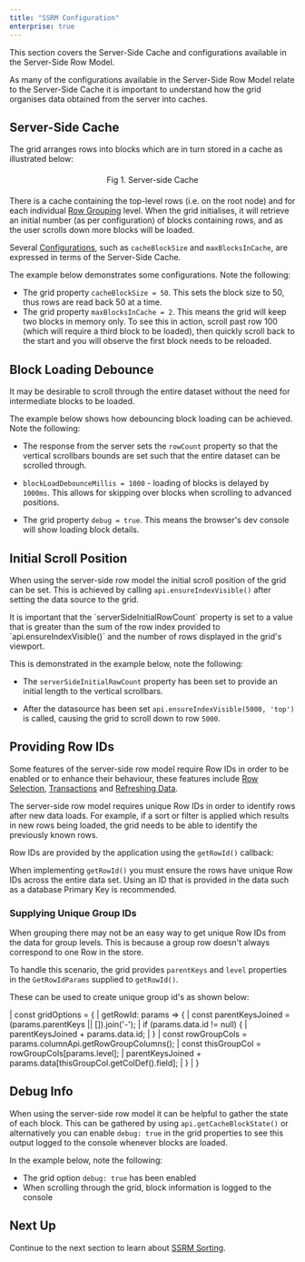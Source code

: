 ```yaml
---
title: "SSRM Configuration"
enterprise: true
---
```


This section covers the Server-Side Cache and configurations available in the Server-Side Row Model.

As many of the configurations available in the Server-Side Row Model relate to the Server-Side Cache it is important to
understand how the grid organises data obtained from the server into caches.

## Server-Side Cache

The grid arranges rows into blocks which are in turn stored in a cache as illustrated below:

<div style="text-align: center; margin-top: 20px; margin-bottom: 20px;">
    <image-caption src="server-side-model-configuration/resources/serverSideCache.png" alt="serverSideCache" constrained="true" centered="true"></image-caption>
    <div>Fig 1. Server-side Cache</div>
</div>

There is a cache containing the top-level rows (i.e. on the root node) and for each individual [Row Grouping](/server-side-model-grouping/)
level. When the grid initialises, it will retrieve an initial number (as per configuration) of blocks containing rows,
and as the user scrolls down more blocks will be loaded.

Several [Configurations](/server-side-model-api-reference/), such as `cacheBlockSize` and `maxBlocksInCache`, are expressed in terms of the Server-Side Cache.

The example below demonstrates some configurations. Note the following:

- The grid property `cacheBlockSize = 50`. This sets the block size to 50, thus rows are read back 50 at a time.
- The grid property `maxBlocksInCache = 2`. This means the grid will keep two blocks in memory only. To see this in action, scroll past row 100 (which will require a third block to be loaded), then quickly scroll back to the start and you will observe the first block needs to be reloaded.

<GridExampleRunner title='Cache Configurations' name='cache-configurations' type='generated' options='{ "enterprise": true, "modules": ["serverside"] }'></GridExampleRunner>

## Block Loading Debounce

It may be desirable to scroll through the entire dataset without the need for intermediate blocks to be loaded. 

The example below shows how debouncing block loading can be achieved. Note the following:

- The response from the server sets the `rowCount` property so that the vertical scrollbars bounds are set such that the entire dataset can be scrolled through.

- `blockLoadDebounceMillis = 1000` - loading of blocks is delayed by `1000ms`. This allows for skipping over blocks when scrolling to advanced positions.

- The grid property `debug = true`. This means the browser's dev console will show loading block details.

<GridExampleRunner title='Block Loading Debounce' name='block-load-debounce' type='generated' options='{ "enterprise": true, "modules": ["serverside", "menu", "columnpanel"] }'></GridExampleRunner>

## Initial Scroll Position

When using the server-side row model the initial scroll position of the grid can be set. This is achieved by calling 
`api.ensureIndexVisible()` after setting the data source to the grid. 

<note>
It is important that the `serverSideInitialRowCount` property is set to a value that is greater than the sum of the row index provided to `api.ensureIndexVisible()` and the number of rows displayed in the grid's viewport.
</note>

This is demonstrated in the example below, note the following:

- The `serverSideInitialRowCount` property has been set to provide an initial length to the vertical scrollbars.

- After the datasource has been set `api.ensureIndexVisible(5000, 'top')` is called, causing the grid to scroll down to row `5000`.

<GridExampleRunner title='Initial Scroll Position' name='initial-scroll-position' type='generated' options='{ "enterprise": true, "modules": ["serverside", "menu", "columnpanel"] }'></GridExampleRunner>

## Providing Row IDs

Some features of the server-side row model require Row IDs in order to be enabled or to enhance their behaviour, these features include [Row Selection](/server-side-model-selection/),
[Transactions](/server-side-model-updating-transactions/) and [Refreshing Data](/server-side-model-updating-refresh/).

The server-side row model requires unique Row IDs in order to identify rows after new data loads. For example, if a sort or filter is applied which results in new rows being loaded, the grid needs
to be able to identify the previously known rows.

Row IDs are provided by the application using the `getRowId()` callback:

<api-documentation source='grid-options/properties.json' section='rowModels' names='["getRowId"]' ></api-documentation>

When implementing `getRowId()` you must ensure the rows have unique Row IDs across the entire data set. Using an ID that
is provided in the data such as a database Primary Key is recommended.

### Supplying Unique Group IDs

When grouping there may not be an easy way to get unique Row IDs from the data for group levels. This is because a group
row doesn't always correspond to one Row in the store. 

To handle this scenario, the grid provides `parentKeys` and `level` properties in the `GetRowIdParams` supplied to `getRowId()`.

These can be used to create unique group id's as shown below:

<snippet>
| const gridOptions = {
|    getRowId: params => {
|        const parentKeysJoined = (params.parentKeys || []).join('-');
|        if (params.data.id != null) {
|            parentKeysJoined + params.data.id;
|        }
|        const rowGroupCols = params.columnApi.getRowGroupColumns();
|        const thisGroupCol = rowGroupCols[params.level];
|        parentKeysJoined + params.data[thisGroupCol.getColDef().field];
|     }
| }
</snippet>

## Debug Info

When using the server-side row model it can be helpful to gather the state of each block. This can be gathered by using `api.getCacheBlockState()` or alternatively you can enable `debug: true` in the grid properties to see this output logged to the console whenever blocks are loaded. 

In the example below, note the following:
- The grid option `debug: true` has been enabled
- When scrolling through the grid, block information is logged to the console

<GridExampleRunner title='Cache Block State' name='cache-block-state' type='generated' options='{ "enterprise": true, "modules": ["serverside", "menu", "columnpanel"] }'></GridExampleRunner>

## Next Up

Continue to the next section to learn about [SSRM Sorting](/server-side-model-sorting/).
